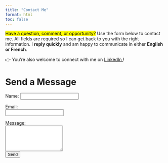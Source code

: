 ```yaml
---
title: "Contact Me"
format: html
toc: false
---
```


<mark>Have a question, comment, or opportunity?</mark> Use the form below to contact me. All fields are required so I can get back to you with the right information. I **reply quickly** and am happy to communicate in either **English or French**.

👉 You’re also welcome to connect with me on [LinkedIn <i class="bi bi-box-arrow-up-right" style="font-size: 0.8em;"></i>](https://www.linkedin.com){target="_blank" rel="noopener noreferrer" title="Opens in a new tab"} !

# Send a Message

<form
  action="https://formspree.io/f/xzzaparp"
  method="POST"
>

<div class="mb-3">
<label for="name" class="form-label">Name:</label>
<input type="text" class="form-control" id="name" name="name" required>
</div>

<div class="mb-3">
<label for="email" class="form-label">Email:</label><br>
<input type="email" class="form-control" id="email" name="_replyto" required>
</div>

<div class="mb-3">
<label for="message" class="form-label">Message:</label><br>
<textarea  class="form-control" id="message" name="message" rows="5" required></textarea>
</div>

  <!-- Honeypot field (hidden) -->
  <div style="display:none;">
    <input type="text" name="_gotcha" id="gotcha" autocomplete="off">
  </div>

<button type="submit" class="btn btn-primary">Send</button>

</form>